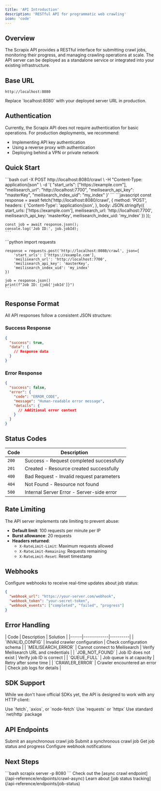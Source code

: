 ```yaml
---
title: 'API Introduction'
description: 'RESTful API for programmatic web crawling'
icon: 'code'
---
```


## Overview

The Scrapix API provides a RESTful interface for submitting crawl jobs, monitoring their progress, and managing crawling operations at scale. The API server can be deployed as a standalone service or integrated into your existing infrastructure.

## Base URL

```
http://localhost:8080
```

<Note>
  Replace `localhost:8080` with your deployed server URL in production.
</Note>

## Authentication

Currently, the Scrapix API does not require authentication for basic operations. For production deployments, we recommend:

- Implementing API key authentication
- Using a reverse proxy with authentication
- Deploying behind a VPN or private network

## Quick Start

<Tabs>
  <Tab title="cURL">
    ```bash
    curl -X POST http://localhost:8080/crawl \
      -H "Content-Type: application/json" \
      -d '{
        "start_urls": ["https://example.com"],
        "meilisearch_url": "http://localhost:7700",
        "meilisearch_api_key": "masterKey",
        "meilisearch_index_uid": "my_index"
      }'
    ```
  </Tab>
  
  <Tab title="JavaScript">
    ```javascript
    const response = await fetch('http://localhost:8080/crawl', {
      method: 'POST',
      headers: {
        'Content-Type': 'application/json',
      },
      body: JSON.stringify({
        start_urls: ['https://example.com'],
        meilisearch_url: 'http://localhost:7700',
        meilisearch_api_key: 'masterKey',
        meilisearch_index_uid: 'my_index'
      })
    });
    
    const job = await response.json();
    console.log('Job ID:', job.jobId);
    ```
  </Tab>
  
  <Tab title="Python">
    ```python
    import requests
    
    response = requests.post('http://localhost:8080/crawl', json={
        'start_urls': ['https://example.com'],
        'meilisearch_url': 'http://localhost:7700',
        'meilisearch_api_key': 'masterKey',
        'meilisearch_index_uid': 'my_index'
    })
    
    job = response.json()
    print(f"Job ID: {job['jobId']}")
    ```
  </Tab>
</Tabs>

## Response Format

All API responses follow a consistent JSON structure:

### Success Response

```json
{
  "success": true,
  "data": {
    // Response data
  }
}
```

### Error Response

```json
{
  "success": false,
  "error": {
    "code": "ERROR_CODE",
    "message": "Human-readable error message",
    "details": {
      // Additional error context
    }
  }
}
```

## Status Codes

| Code | Description |
|------|-------------|
| `200` | Success - Request completed successfully |
| `201` | Created - Resource created successfully |
| `400` | Bad Request - Invalid request parameters |
| `404` | Not Found - Resource not found |
| `500` | Internal Server Error - Server-side error |

## Rate Limiting

The API server implements rate limiting to prevent abuse:

- **Default limit**: 100 requests per minute per IP
- **Burst allowance**: 20 requests
- **Headers returned**:
  - `X-RateLimit-Limit`: Maximum requests allowed
  - `X-RateLimit-Remaining`: Requests remaining
  - `X-RateLimit-Reset`: Reset timestamp

## Webhooks

Configure webhooks to receive real-time updates about job status:

```json
{
  "webhook_url": "https://your-server.com/webhook",
  "webhook_token": "your-secret-token",
  "webhook_events": ["completed", "failed", "progress"]
}
```

## Error Handling

<Accordion title="Common Error Codes">
| Code | Description | Solution |
|------|-------------|----------|
| `INVALID_CONFIG` | Invalid crawler configuration | Check configuration schema |
| `MEILISEARCH_ERROR` | Cannot connect to Meilisearch | Verify Meilisearch URL and credentials |
| `JOB_NOT_FOUND` | Job ID does not exist | Verify job ID is correct |
| `QUEUE_FULL` | Job queue is at capacity | Retry after some time |
| `CRAWLER_ERROR` | Crawler encountered an error | Check job logs for details |
</Accordion>

## SDK Support

While we don't have official SDKs yet, the API is designed to work with any HTTP client:

<CardGroup cols={3}>
  <Card title="Node.js" icon="node-js">
    Use `fetch`, `axios`, or `node-fetch`
  </Card>
  <Card title="Python" icon="python">
    Use `requests` or `httpx`
  </Card>
  <Card title="Go" icon="golang">
    Use standard `net/http` package
  </Card>
</CardGroup>

## API Endpoints

<CardGroup cols={2}>
  <Card
    title="POST /crawl"
    icon="play"
    href="/api-reference/endpoints/crawl-async"
  >
    Submit an asynchronous crawl job
  </Card>
  <Card
    title="POST /crawl/sync"
    icon="clock"
    href="/api-reference/endpoints/crawl-sync"
  >
    Submit a synchronous crawl job
  </Card>
  <Card
    title="GET /job/:id/status"
    icon="chart-line"
    href="/api-reference/endpoints/job-status"
  >
    Get job status and progress
  </Card>
  <Card
    title="POST /webhook"
    icon="webhook"
    href="/api-reference/endpoints/webhook"
  >
    Configure webhook notifications
  </Card>
</CardGroup>

## Next Steps

<Steps>
  <Step title="Start the API Server">
    ```bash
    scrapix server -p 8080
    ```
  </Step>
  
  <Step title="Submit Your First Job">
    Check out the [async crawl endpoint](/api-reference/endpoints/crawl-async)
  </Step>
  
  <Step title="Monitor Job Progress">
    Learn about [job status tracking](/api-reference/endpoints/job-status)
  </Step>
</Steps>